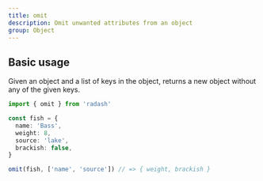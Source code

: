 ```yaml
---
title: omit
description: Omit unwanted attributes from an object
group: Object
---
```


## Basic usage

Given an object and a list of keys in the object, returns a new object without any of the given keys.

```ts
import { omit } from 'radash'

const fish = {
  name: 'Bass',
  weight: 8,
  source: 'lake',
  brackish: false,
}

omit(fish, ['name', 'source']) // => { weight, brackish }
```
